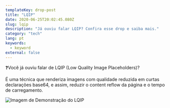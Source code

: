 ```yaml
---
templateKey: drop-post
title: "LQIP"
date: 2020-06-25T20:02:45.080Z
slug: lqip
description: "Já ouviu falar LQIP? Confira esse drop e saiba mais."
category: "tech"
lang: pt
keywords:
  - keyword
external: false
---
```



<Drop>

❓Você já ouviu falar de LQIP (Low Quality Image Placeholders)?

É uma técnica que renderiza imagens com qualidade reduzida em curtas declarações base64, e assim, reduzir o content reflow da página e o tempo de carregamento.

![Imagem de Demonstração do LQIP](https://pbs.twimg.com/media/EbYr24fWkAA9-1Y?format=jpg&name=medium)

</Drop>
